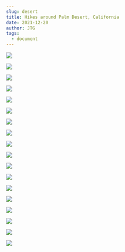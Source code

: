 ```yaml
---
slug: desert
title: Hikes around Palm Desert, California
date: 2021-12-20
author: JTG
tags:
  - document
---
```

![](/images/img_3184.jpeg)

![](/images/img_3218-1-.jpeg)

![](/images/img_3153.jpeg)

![](/images/img_3152.jpeg)

![](/images/img_3154.jpeg)

![](/images/img_3157.jpeg)

![](/images/img_3158.jpeg)

![](/images/img_3161.jpeg)

![](/images/img_3162.jpeg)

![](/images/img_3163.jpeg)

![](/images/img_3165.jpeg)

![](/images/img_3197-1-.jpeg)

![](/images/img_3198-1-.jpeg)

![](/images/img_3202-1-.jpeg)

![](/images/img_3203-1-.jpeg)

![](/images/img_3206-1-.jpeg)

![](/images/img_3211-1-.jpeg)

![](/images/img_3213-1-.jpeg)

![]()

![]()